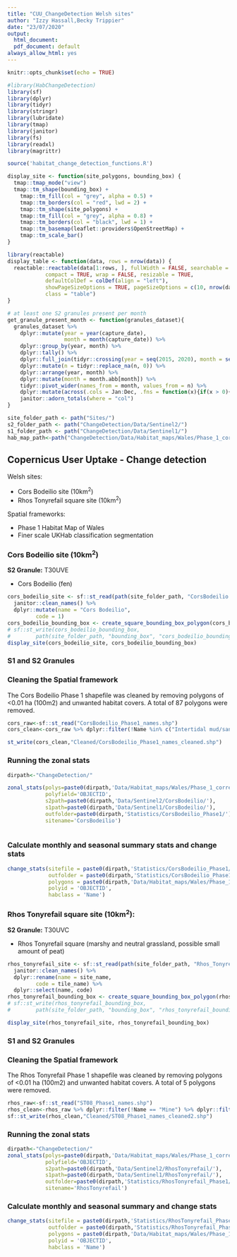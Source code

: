 ```yaml
---
title: "CUU_ChangeDetection Welsh sites"
author: "Izzy Hassall,Becky Trippier"
date: "23/07/2020"
output:
  html_document:
  pdf_document: default
always_allow_html: yes
---
```


```r
knitr::opts_chunk$set(echo = TRUE)

#library(HabChangeDetection)
library(sf)
library(dplyr)
library(tidyr)
library(stringr)
library(lubridate)
library(tmap)
library(janitor)
library(fs)
library(readxl)
library(magrittr)

source('habitat_change_detection_functions.R')

```

```r
display_site <- function(site_polygons, bounding_box) {
  tmap::tmap_mode("view")
  tmap::tm_shape(bounding_box) +
    tmap::tm_fill(col = "grey", alpha = 0.5) +
    tmap::tm_borders(col = "red", lwd = 2) +
    tmap::tm_shape(site_polygons) +
    tmap::tm_fill(col = "grey", alpha = 0.8) +
    tmap::tm_borders(col = "black", lwd = 1) +
    tmap::tm_basemap(leaflet::providers$OpenStreetMap) +
    tmap::tm_scale_bar()
}
```

```r
library(reactable)
display_table <- function(data, rows = nrow(data)) {
  reactable::reactable(data[1:rows, ], fullWidth = FALSE, searchable = TRUE, 
            compact = TRUE, wrap = FALSE, resizable = TRUE,
            defaultColDef = colDef(align = "left"),
            showPageSizeOptions = TRUE, pageSizeOptions = c(10, nrow(data)),
            class = "table")
}
```

```r
# at least one S2 granules present per month
get_granule_present_month <- function(granules_dataset){
  granules_dataset %>% 
    dplyr::mutate(year = year(capture_date),
                  month = month(capture_date)) %>% 
    dplyr::group_by(year, month) %>% 
    dplyr::tally() %>% 
    dplyr::full_join(tidyr::crossing(year = seq(2015, 2020), month = seq(1, 12))) %>% 
    dplyr::mutate(n = tidyr::replace_na(n, 0)) %>% 
    dplyr::arrange(year, month) %>% 
    dplyr::mutate(month = month.abb[month]) %>% 
    tidyr::pivot_wider(names_from = month, values_from = n) %>% 
    dplyr::mutate(across(.cols = Jan:Dec, .fns = function(x){if(x > 0){ x / x } else 0})) %>% 
    janitor::adorn_totals(where = "col")
}
```

```r
site_folder_path <- path("Sites/")
s2_folder_path <- path("ChangeDetection/Data/Sentinel2/")
s1_folder_path <- path("ChangeDetection/Data/Sentinel1/")
hab_map_path<-path("ChangeDetection/Data/Habitat_maps/Wales/Phase_1_corrected_20200814/")
```

## Copernicus User Uptake - Change detection

Welsh sites:

* Cors Bodeilio site (10km^2^)  
* Rhos Tonyrefail square site (10km^2^)

Spatial frameworks:

* Phase 1 Habitat Map of Wales
* Finer scale UKHab classification segmentation


### Cors Bodeilio site (10km^2^) 

**S2 Granule:** T30UVE

* Cors Bodeilio (fen)

```r
cors_bodeilio_site <- sf::st_read(path(site_folder_path, "CorsBodeilio.shp")) %>% 
  janitor::clean_names() %>% 
  dplyr::mutate(name = "Cors Bodeilio",
         code = 1)
cors_bodeilio_bounding_box <- create_square_bounding_box_polygon(cors_bodeilio_site)
# sf::st_write(cors_bodeilio_bounding_box, 
#        path(site_folder_path, "bounding_box", "cors_bodeilio_bounding_box.kml"))
display_site(cors_bodeilio_site, cors_bodeilio_bounding_box)

```

### S1 and S2 Granules

### Cleaning the Spatial framework

The Cors Bodeilio Phase 1 shapefile was cleaned by removing polygons of <0.01 ha (100m2) and unwanted habitat covers. A total of 87 polygons were removed.   

```r
cors_raw<-sf::st_read("CorsBodeilio_Phase1_names.shp")
cors_clean<-cors_raw %>% dplyr::filter(!Name %in% c("Intertidal mud/sand","Intertidal cobbles/shingle","Intertidal rocks/boulders","Salt marsh","Mud/sand above mhw","Shingle/gravel above mhw","Rocks/boulders above mhw","Open dune","Coastal grassland")) %>% dplyr::filter(AREA_HA>=0.01)

st_write(cors_clean,"Cleaned/CorsBodeilio_Phase1_names_cleaned.shp")
```

### Running the zonal stats
```r
dirpath<-"ChangeDetection/"

zonal_stats(polys=paste0(dirpath,'Data/Habitat_maps/Wales/Phase_1_corrected_20200814/Cleaned/CorsBodeilio_Phase1_names_cleaned.shp'),
            polyfield='OBJECTID',
            s2path=paste0(dirpath,'Data/Sentinel2/CorsBodeilio/'),
            s1path=paste0(dirpath,'Data/Sentinel1/CorsBodeilio/'),
            outfolder=paste0(dirpath,'Statistics/CorsBodeilio_Phase1/'),
            sitename='CorsBodeilio')
            
```

### Calculate monthly and seasonal summary stats and change stats

```r
change_stats(sitefile = paste0(dirpath,'Statistics/CorsBodeilio_Phase1/ZonalStats/CorsBodeilio_zonal_stats.txt'),
             outfolder = paste0(dirpath,'Statistics/CorsBodeilio_Phase1/'),
             polygons = paste0(dirpath,'Data/Habitat_maps/Wales/Phase_1_corrected_20200814/Cleaned/CorsBodeilio_Phase1_names_cleaned.shp'),
             polyid = 'OBJECTID',
             habclass = 'Name')
```


### Rhos Tonyrefail square site (10km^2^): 

**S2 Granule:** T30UVC

* Rhos Tonyrefail square (marshy and neutral grassland, possible small amount of peat)

```r
rhos_tonyrefail_site <- sf::st_read(path(site_folder_path, "Rhos_Tonyrefail_square.shp")) %>% 
  janitor::clean_names() %>% 
  dplyr::rename(name = site_name,
         code = tile_name) %>% 
  dplyr::select(name, code)
rhos_tonyrefail_bounding_box <- create_square_bounding_box_polygon(rhos_tonyrefail_site)
# sf::st_write(rhos_tonyrefail_bounding_box, 
#        path(site_folder_path, "bounding_box", "rhos_tonyrefail_bounding_box.kml"))

display_site(rhos_tonyrefail_site, rhos_tonyrefail_bounding_box)

```

### S1 and S2 Granules

### Cleaning the Spatial framework

The Rhos Tonyrefail Phase 1 shapefile was cleaned by removing polygons of <0.01 ha (100m2) and unwanted habitat covers. A total of 5 polygons were removed.   

```r
rhos_raw<-sf::st_read("ST08_Phase1_names.shp")
rhos_clean<-rhos_raw %>% dplyr::filter(!Name == "Mine") %>% dplyr::filter(AREA_HA>=0.01)
sf::st_write(rhos_clean,"Cleaned/ST08_Phase1_names_cleaned2.shp")
```

### Running the zonal stats

```r
dirpath<-"ChangeDetection/"
zonal_stats(polys=paste0(dirpath,'Data/Habitat_maps/Wales/Phase_1_corrected_20200814/Cleaned/ST08_Phase1_names_cleaned2.shp')
            polyfield='OBJECTID',
            s2path=paste0(dirpath,'Data/Sentinel2/RhosTonyrefail/'),
            s1path=paste0(dirpath,'Data/Sentinel1/RhosTonyrefail/'),
            outfolder=paste0(dirpath,'Statistics/RhosTonyrefail_Phase1/'),
            sitename='RhosTonyrefail')
```

### Calculate monthly and seasonal summary and change stats
```r
change_stats(sitefile = paste0(dirpath,'Statistics/RhosTonyrefail_Phase1/ZonalStats/RhosTonyrefail_zonal_stats.txt'),
             outfolder = paste0(dirpath,'Statistics/RhosTonyrefail_Phase1/'),
             polygons = paste0(dirpath,'Data/Habitat_maps/Wales/Phase_1_corrected_20200814/Cleaned/ST08_Phase1_names_cleaned2.shp'),
             polyid = 'OBJECTID',
             habclass = 'Name')
```